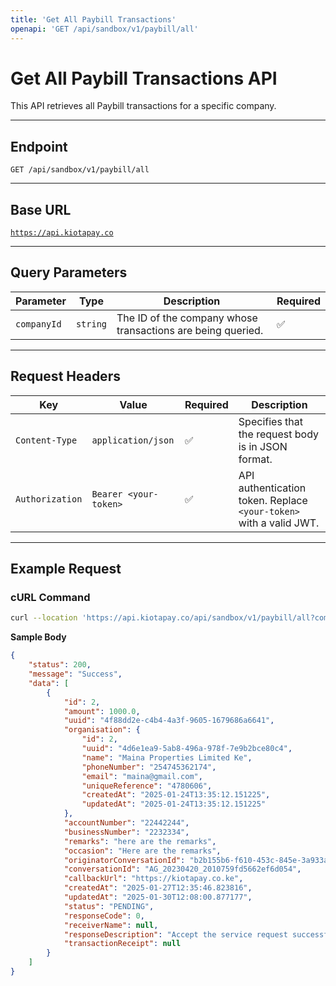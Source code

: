 ```yaml
---
title: 'Get All Paybill Transactions'
openapi: 'GET /api/sandbox/v1/paybill/all'
---
```


# Get All Paybill Transactions API

This API retrieves all Paybill transactions for a specific company.

***

## **Endpoint**

`GET /api/sandbox/v1/paybill/all`

***

## **Base URL**

[`https://api.kiotapay.co`](https://api.kiotapay.co)

***

## **Query Parameters**

| Parameter   | Type     | Description                                                 | Required |
| ----------- | -------- | ----------------------------------------------------------- | -------- |
| `companyId` | `string` | The ID of the company whose transactions are being queried. | ✅        |

***

## **Request Headers**

| Key             | Value                 | Required | Description                                                        |
| --------------- | --------------------- | -------- | ------------------------------------------------------------------ |
| `Content-Type`  | `application/json`    | ✅        | Specifies that the request body is in JSON format.                 |
| `Authorization` | `Bearer <your-token>` | ✅        | API authentication token. Replace `<your-token>` with a valid JWT. |

***

## **Example Request**

### **cURL Command**

```bash
curl --location 'https://api.kiotapay.co/api/sandbox/v1/paybill/all?companyId=4d6e1ea9-5ab8-496a-978f-7e9b2bce80c4'
```

**Sample Body**

```json
{
    "status": 200,
    "message": "Success",
    "data": [
        {
            "id": 2,
            "amount": 1000.0,
            "uuid": "4f88dd2e-c4b4-4a3f-9605-1679686a6641",
            "organisation": {
                "id": 2,
                "uuid": "4d6e1ea9-5ab8-496a-978f-7e9b2bce80c4",
                "name": "Maina Properties Limited Ke",
                "phoneNumber": "254745362174",
                "email": "maina@gmail.com",
                "uniqueReference": "4780606",
                "createdAt": "2025-01-24T13:35:12.151225",
                "updatedAt": "2025-01-24T13:35:12.151225"
            },
            "accountNumber": "22442244",
            "businessNumber": "2232334",
            "remarks": "here are the remarks",
            "occasion": "Here are the remarks",
            "originatorConversationId": "b2b155b6-f610-453c-845e-3a933ad33875",
            "conversationId": "AG_20230420_2010759fd5662ef6d054",
            "callbackUrl": "https://kiotapay.co.ke",
            "createdAt": "2025-01-27T12:35:46.823816",
            "updatedAt": "2025-01-30T12:08:00.877177",
            "status": "PENDING",
            "responseCode": 0,
            "receiverName": null,
            "responseDescription": "Accept the service request successfully.",
            "transactionReceipt": null
        }
    ]
}
```